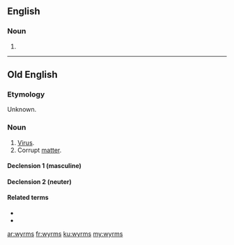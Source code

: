 ==English==

===Noun===
{{head|en|plural}}

# {{plural of|wyrm|lang=en|nocat=1}}

----
==Old English==

===Etymology===
Unknown. 

===Noun===
{{ang-noun|mn}}

# [[virus|Virus]].
# Corrupt [[matter]].

====Declension 1 (masculine)====
{{ang-decl-noun-a-m|wyrms}}

====Declension 2 (neuter)====
{{ang-decl-noun-a-n|wyrms}}

====Related terms====
* {{l|ang|ġewyrms}}
* {{l|ang|wyrmsan}}

[[ar:wyrms]]
[[fr:wyrms]]
[[ku:wyrms]]
[[my:wyrms]]